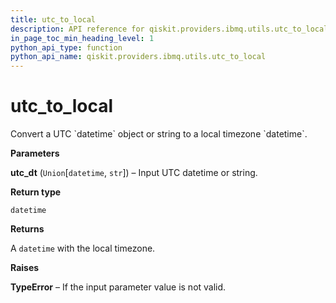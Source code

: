 ```yaml
---
title: utc_to_local
description: API reference for qiskit.providers.ibmq.utils.utc_to_local
in_page_toc_min_heading_level: 1
python_api_type: function
python_api_name: qiskit.providers.ibmq.utils.utc_to_local
---
```


# utc\_to\_local

<Function id="qiskit.providers.ibmq.utils.utc_to_local" name="utc_to_local" isDedicatedPage={true} github="https://github.com/qiskit/qiskit-ibmq-provider/tree/stable/0.7/qiskit/providers/ibmq/utils/converters.py" signature="utc_to_local(utc_dt)">
  Convert a UTC `datetime` object or string to a local timezone `datetime`.

  **Parameters**

  **utc\_dt** (`Union`\[`datetime`, `str`]) – Input UTC datetime or string.

  **Return type**

  `datetime`

  **Returns**

  A `datetime` with the local timezone.

  **Raises**

  **TypeError** – If the input parameter value is not valid.
</Function>

